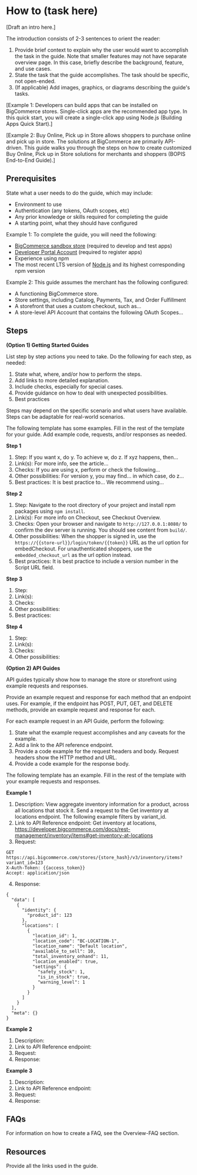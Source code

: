 # How to (task here)

[Draft an intro here.]

The introduction consists of 2-3 sentences to orient the reader:
1. Provide brief context to explain why the user would want to accomplish the task in the guide. Note that smaller features may not have separate overview page. In this case, briefly describe the background, feature, and use cases.
2. State the task that the guide accomplishes. The task should be specific, not open-ended.
3. (If applicable) Add images, graphics, or diagrams describing the guide's tasks.

[Example 1: Developers can build apps that can be installed on BigCommerce stores. Single-click apps are the recommended app type. In this quick start, you will create a single-click app using Node.js (Building Apps Quick Start).]

[Example 2: Buy Online, Pick up in Store allows shoppers to purchase online and pick up in store. The solutions at BigCommerce are primarily API-driven. This guide walks you through the steps on how to create customized Buy Online, Pick up in Store solutions for merchants and shoppers (BOPIS End-to-End Guide).]

## Prerequisites

State what a user needs to do the guide, which may include:
- Environment to use
- Authentication (any tokens, OAuth scopes, etc)
- Any prior knowledge or skills required for completing the guide
- A starting point, what they should have configured

Example 1: To complete the guide, you will need the following:
- [BigCommerce sandbox store](https://start.bigcommerce.com/developer-sandbox/) (required to develop and test apps)
- [Developer Portal Account](https://login.bigcommerce.com/login) (required to register apps)
- Experience using npm
- The most recent LTS version of [Node.js](https://nodejs.org/en) and its highest corresponding npm version

Example 2: This guide assumes the merchant has the following configured:
- A functioning BigCommerce store.
- Store settings, including Catalog, Payments, Tax, and Order Fulfillment
- A storefront that uses a custom checkout, such as…
- A store-level API Account that contains the following OAuth Scopes…

## Steps

**(Option 1) Getting Started Guides**

List step by step actions you need to take. Do the following for each step, as needed:
1. State what, where, and/or how to perform the steps. 
2. Add links to more detailed explanation.
3. Include checks, especially for special cases. 
4. Provide guidance on how to deal with unexpected possibilities.
5. Best practices

Steps may depend on the specific scenario and what users have available. Steps can be adaptable for real-world scenarios. 

The following template has some examples. Fill in the rest of the template for your guide. Add example code, requests, and/or responses as needed.

**Step 1** 
1. Step: If you want x, do y. To achieve w, do z. If xyz happens, then...
2. Link(s): For more info, see the article... 
3. Checks: If you are using x, perform or check the following...  
4. Other possibilities: For version y, you may find... in which case, do z...
5. Best practices: It is best practice to... We recommend using...

**Step 2** 
1. Step: Navigate to the root directory of your project and install npm packages using `npm install`.
2. Link(s): For more info on Checkout, see Checkout Overview.
3. Checks: Open your browser and navigate to `http://127.0.0.1:8080/` to confirm the dev server is running. You should see content from `build/`.
4. Other possibilities: When the shopper is signed in, use the `https://{{store-url}}/login/token/{{token}}` URL as the url option for embedCheckout. For unauthenticated shoppers, use the `embedded_checkout_url` as the url option instead.
5. Best practices: It is best practice to include a version number in the Script URL field. 

**Step 3** 
1. Step: 
2. Link(s):  
3. Checks:  
4. Other possibilities: 
5. Best practices: 

**Step 4** 
1. Step:
2. Link(s):  
3. Checks: 
4. Other possibilities: 



**(Option 2) API Guides**

API guides typically show how to manage the store or storefront using example requests and responses. 

Provide an example request and response for each method that an endpoint uses. For example, if the endpoint has POST, PUT, GET, and DELETE methods, provide an example request and response for each. 

For each example request in an API Guide, perform the following:
1. State what the example request accomplishes and any caveats for the example.
2. Add a link to the API reference endpoint. 
3. Provide a code example for the request headers and body. Request headers show the HTTP method and URL. 
4. Provide a code example for the response body.

The following template has an example. Fill in the rest of the template with your example requests and responses.

**Example 1**
1. Description: View aggregate inventory information for a product, across all locations that stock it. Send a request to the Get inventory at locations endpoint. The following example filters by variant_id.
2. Link to API Reference endpoint: Get inventory at locations, https://developer.bigcommerce.com/docs/rest-management/inventory/items#get-inventory-at-locations
3. Request:

  ```
  GET https://api.bigcommerce.com/stores/{store_hash}/v3/inventory/items?variant_id=123
  X-Auth-Token: {{access_token}}
  Accept: application/json
  ```

4. Response:

  ```
  {
    "data": [
      {
        "identity": {
          "product_id": 123
        },
        "locations": [
          {
            "location_id": 1,
            "location_code": "BC-LOCATION-1",
            "location_name": "Default location",
            "available_to_sell": 10,
            "total_inventory_onhand": 11,
            "location_enabled": true,
            "settings": {
              "safety_stock": 1,
              "is_in_stock": true,
              "warning_level": 1
            }
          }
        ]
      }
    ],
    "meta": {}
  }
  ```


**Example 2**
1. Description: 
2. Link to API Reference endpoint: 
3. Request:
4. Response:


**Example 3**
1. Description: 
2. Link to API Reference endpoint: 
3. Request:
4. Response:




## FAQs

For information on how to create a FAQ, see the Overview-FAQ section. 

## Resources

Provide all the links used in the guide.